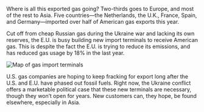 
Where is all this exported gas going? Two-thirds goes to Europe, and most of the rest to Asia. Five countries—the Netherlands, the U.K., France, Spain, and Germany—imported over half of American gas exports this year.

Cut off from cheap Russian gas during the Ukraine war and lacking its own reserves, the E.U. is busy building new import terminals to receive American gas. This is despite the fact the E.U. is trying to reduce its emissions, and has reduced gas usage by 18% in the last year.

<Image src={imgMap} placeholder="blur" alt="Map of gas import terminals" className="max-w-3xl my-8 mx-auto" />

U.S. gas companies are hoping to keep fracking for export long after the U.S. and E.U. have phased out fossil fuels. Right now, the Ukraine conflict offers a marketable political case that these new terminals are necessary, though they won’t open for years. New customers can, they hope, be found elsewhere, especially in Asia.
